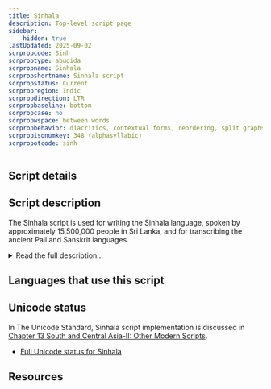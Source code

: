 ```yaml
---
title: Sinhala
description: Top-level script page
sidebar:
    hidden: true
lastUpdated: 2025-09-02
scrpropcode: Sinh
scrproptype: abugida
scrpropname: Sinhala
scrpropshortname: Sinhala script
scrpropstatus: Current
scrpropregion: Indic
scrpropdirection: LTR
scrpropbaseline: bottom
scrpropcase: no
scrpropwspace: between words
scrpropbehavior: diacritics, contextual forms, reordering, split graphs, required ligatures
scrpropisonumkey: 348 (alphasyllabic)
scrpropotcode: sinh
---
```



## Script details

<ScriptDetails />

## Script description

The Sinhala script is used for writing the Sinhala language, spoken by approximately 15,500,000 people in Sri Lanka, and for transcribing the ancient Pali and Sanskrit languages.

<details>
<summary>Read the full description...</summary>The script is derived from Brahmi, and shows close similarities to the Grantha script which was used in southern India until the 16th century. Sinhala is a diglossic language, that is, the spoken and written forms of the language show considerable variation. The main differences are that retroflex [ɭ] and [ɳ] are represented in writing but have assimilated to alveolar [l] and [n] in speech, that three vowel sounds [ə], [a] and [ā] are represented by only two letters, the pronunciation of which is generally predictable from a set of contextual rules, and that there are two letters transcribed ṣ and ś but both pronounced [ʃ]. Additionally, spelling conventions do not always reflect current pronunciation.

There are two forms of the Sinhala script. The standard, 'pure', form which is taught in schools is called _eḷu hōḍiya_ or _śuddha hōḍiya_. This system contains twenty consonant and twenty vowel letters and can be used to represent the sounds of the spoken language almost perfectly. However, to adhere to current spelling conventions - some of which represent archaic pronunciations - and to accurately transcribe Sanskrit, Pali, Hindi and English loanwords, a wider set of letters is needed. This set is called 'mixed alphabet' _miśra hōḍiya_ and contains an additional eighteen consonant letters, many of which are aspirated equivalents of existing letters.

The Sinhala script is an abugida. Each letter represents a consonant+vowel syllable, with the vowel 'a' being inherent in each syllable. This vowel can be changed by means of diacritics written above, below, to the left or to the right of the base consonant, or in a combination of positions. Examples of vowel diacritics with the consonant _m_ are shown below:

<span style='color: red'>_Missing image: SinhaV.png_</span>

There are two additional diacritic marks, both called _hal kirīma_ which can be written above a consonant letter to silence the vowel altogether. The selection of one _hal kirīma_ over the other is determined by the shape of the consonant letter. The _hal kirīma_ with _p_ and _b_ respectively is shown in red below:

<span style='color: red'>_Missing image: SinhalaHal.png.jpg_</span>

Vowels which occur at the start of a word, so not preceded by a consonant, are written with independent vowel letters. Unusually for Indian languages, Sinhala has distinct signs (short and long) for the low front vowel [æ].

Spoken Sinhala is different from most Indian languages in that it uses a set of prenasalized stops which are distinct from nasal+stop combinations, and are represented differently in writing. So there is a single letter for representing the prenasalized sound [ɳɖ] in the word [aɳɖa] 'sound', but in the word [aɳɖa] 'egg', the _ɳ_ and the _ɖ_ are written using two separate letters.

There are some conjunct letters for writing consonant clusters, including [geminates](/reference/glossary#gemination) (long consonants). Generally, these are formed by attaching a full form of the second letter to a truncated form of the first. Some conjuncts are used which are not so easily decomposable into their parts. Special conjunct symbols also exist for combining _r_ either before or after another consonant, and for combining _y_ after a consonant. The _hal kirīma_ sign can also be used to write two consecutive consonants with no intermediate vowel.

A set of Sinhala digits existed, representing numbers 0-9, multiples of 10 up to 100, and the number 1000. However, these are no longer used, having been replaced by Latin digits. The old Sinhala punctuation mark _kunddaliya_, which was previously used as a full stop, has also been supplanted by the Latin punctuation set.
</details>

## Languages that use this script

<WsList script='Sinh' wsMax='5' />

## Unicode status

In The Unicode Standard, Sinhala script implementation is discussed in [Chapter 13 South and Central Asia-II: Other Modern Scripts](http://www.unicode.org/versions/latest/ch13.pdf).

- [Full Unicode status for Sinhala](/scrlang/unicode/sinh-unicode)



## Resources

<ScriptResources detailSummary='seemore' />

